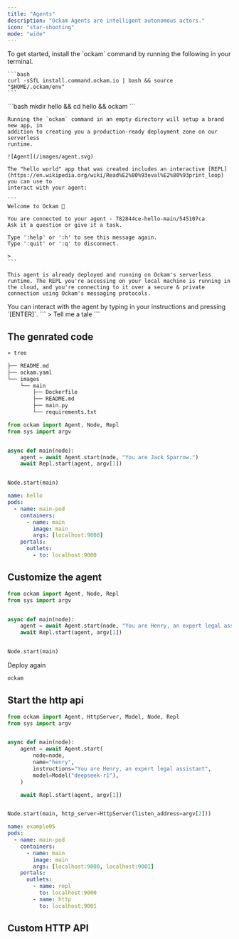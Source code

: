 ```yaml
---
title: "Agents"
description: "Ockam Agents are intelligent autonomous actors."
icon: "star-shooting"
mode: "wide"
---
```


<Steps>
  <Step title="Install">
    To get started, install the `ockam` command by running the following in your terminal.

    ```bash
    curl -sSfL install.command.ockam.io | bash && source "$HOME/.ockam/env"
    ```
  </Step>
  <Step title="Deploy your first agent">
    ```bash
    mkdir hello && cd hello && ockam
    ```

    Running the `ockam` command in an empty directory will setup a brand new app, in 
    addition to creating you a production-ready deployment zone on our serverless 
    runtime.
    
    ![Agent](/images/agent.svg)
  </Step>
  <Step title="Chat with your agent">

    The "hello world" app that was created includes an interactive [REPL](https://en.wikipedia.org/wiki/Read%E2%80%93eval%E2%80%93print_loop) you can use to 
    interact with your agent:
    
    ```
    Welcome to Ockam 👋
    
    You are connected to your agent - 782844ce-hello-main/545107ca
    Ask it a question or give it a task.
    
    Type ':help' or ':h' to see this message again.
    Type ':quit' or ':q' to disconnect.
    
    > 
    ```

    This agent is already deployed and running on Ockam's serverless runtime. The REPL you're accessing on your local machine is running in the cloud, and you're connecting to it over a secure & private connection using Ockam's messaging protocols.
  </Step>
  <Step title="Send">
    You can interact with the agent by typing in your instructions and pressing `[ENTER]`.
    ```
    > Tell me a tale
    ```
  </Step>
</Steps>

## The genrated code

```bash Generated Files
» tree

├── README.md
├── ockam.yaml
└── images
    └── main
        ├── Dockerfile
        ├── README.md
        ├── main.py
        └── requirements.txt
```

```python images/main/main.py
from ockam import Agent, Node, Repl
from sys import argv


async def main(node):
    agent = await Agent.start(node, "You are Jack Sparrow.")
    await Repl.start(agent, argv[1])


Node.start(main)
```

```yaml ockam.yaml
name: hello
pods:
  - name: main-pod
    containers:
      - name: main
        image: main
        args: [localhost:9000]
    portals:
      outlets:
        - to: localhost:9000
```

## Customize the agent

```python images/main/main.py
from ockam import Agent, Node, Repl
from sys import argv


async def main(node):
    agent = await Agent.start(node, "You are Henry, an expert legal assistant")
    await Repl.start(agent, argv[1])


Node.start(main)
```

Deploy again

```bash
ockam
```

## Start the http api

```python
from ockam import Agent, HttpServer, Model, Node, Repl
from sys import argv


async def main(node):
    agent = await Agent.start(
        node=node,
        name="henry",
        instructions="You are Henry, an expert legal assistant",
        model=Model("deepseek-r1"),
    )

    await Repl.start(agent, argv[1])


Node.start(main, http_server=HttpServer(listen_address=argv[2]))
```

```yaml
name: example05
pods:
  - name: main-pod
    containers:
      - name: main
        image: main
        args: [localhost:9000, localhost:9001]
    portals:
      outlets:
        - name: repl
          to: localhost:9000
        - name: http
          to: localhost:9001
```

## Custom HTTP API